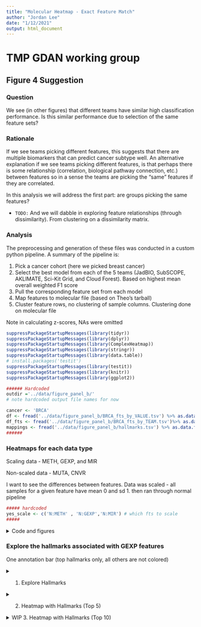 ```yaml
---
title: "Molecular Heatmap - Exact Feature Match"
author: "Jordan Lee"
date: "1/12/2021"
output: html_document
---
```


# TMP GDAN working group 
## Figure 4 Suggestion

### Question

We see (in other figures) that different teams have similar high classification performance. Is this similar performance due to selection of the same feature sets?

### Rationale

If we see teams picking different features, this suggests that there are multiple biomarkers that can predict cancer subtype well. An alternative explanation if we see teams picking different features, is that perhaps there is some relationship (correlation, biological pathway connection, etc.) between features so in a sense the teams are picking the "same" features if they are correlated.

In this analysis we will address the first part: are groups picking the same features?

+ `TODO:` And we will dabble in exploring feature relationships (through dissimilarity). From clustering on a dissimilarity matrix.

### Analysis

The preprocessing and generation of these files was conducted in a custom python pipeline. A summary of the pipeline is:

1. Pick a cancer cohort (here we picked breast cancer)
2. Select the best model from each of the 5 teams (JadBIO, SubSCOPE, AKLIMATE, Sci-Kit Grid, and Cloud Forest). Based on highest mean overall weighted F1 score
3. Pull the corresponding feature set from each model
4. Map features to molecular file (based on Theo's tarball)
5. Cluster feature rows, no clustering of sample columns. Clustering done on molecular file

Note in calculating z-scores, NAs were omitted

```r

suppressPackageStartupMessages(library(tidyr))
suppressPackageStartupMessages(library(dplyr))
suppressPackageStartupMessages(library(ComplexHeatmap))
suppressPackageStartupMessages(library(stringr))
suppressPackageStartupMessages(library(data.table))
# install.packages('testit')
suppressPackageStartupMessages(library(testit))
suppressPackageStartupMessages(library(knitr))
suppressPackageStartupMessages(library(ggplot2))
```

```r
###### Hardcoded 
outdir ='../data/figure_panel_b/'
# note hardcoded output file names for now

cancer <- 'BRCA'
df <- fread('../data/figure_panel_b/BRCA_fts_by_VALUE.tsv') %>% as.data.frame()
df_fts <- fread('../data/figure_panel_b/BRCA_fts_by_TEAM.tsv')%>% as.data.frame()
mappings <- fread('../data/figure_panel_b/hallmarks.tsv') %>% as.data.frame()
######
```

### Heatmaps for each data type

Scaling data - METH, GEXP, and MIR

Non-scaled data - MUTA, CNVR

I want to see the differences between features. Data was scaled - all samples for a given feature have mean 0 and sd 1. then ran through normal pipeline

```r
##### hardcoded
yes_scale <- c('N:METH' , 'N:GEXP','N:MIR') # which fts to scale
#####
```

<details><summary>Code and figures</summary><p>

```r
# Set up saving fig packet
setwd(outdir)
####
# Main
####
pre <- c('N:METH','N:MIR', 'I:CNVR', 'B:MUTA', 'N:GEXP') # GEXP must be last

for (prefix in pre){
  # A. Order by subtype
  df_transform <- df %>% arrange(Labels)
  
  # B. Column annotation
  subtype_ha <- rowAnnotation(
    Subtype = df_transform$Labels, 
    na_col = 'grey', 
    col = list(
      Subtype = c(
        "BRCA_1" = 'orange',
        "BRCA_2"='sienna1',
        "BRCA_3"='red',
        "BRCA_4"='red4'
      )
    ),
    show_annotation_name = FALSE
  )
  
  # C. Select data type
  df_transform <- df_transform %>%
      select(-Labels) %>%
      select(-all_of(cancer)) %>%
      select(starts_with(prefix))
  mat <- df_transform %>%
      as.matrix() %>%
      t()
  print(prefix)
  n_fts <- nrow(mat)
  print(n_fts)
  
  # 1. Heatmap that applies clustering we want
  #    second heatmap same row/col order but with added annotation bars
  
  # scale if appropriate 
  if (prefix %in% yes_scale){
    mat <- scale(t(mat), center=TRUE, scale=TRUE) #each ft row will have mean 0, sd 1. omit NAs
  } else {
    mat <- t(mat) #flip for heatmap looks
  }
  
  fig <- Heatmap(
    mat,
    name = 'first heatmap',
    cluster_rows = FALSE,
    clustering_distance_columns = "euclidean",
    clustering_method_columns = "ward.D",
    cluster_columns = TRUE,
    show_row_names = FALSE,
    show_column_names = FALSE,
    column_title = 'Samples',
    row_title = 'Features',
    right_annotation = subtype_ha
  )
  # draw(fig) # dont need to draw
  
  
  #### 
  # Add team annotation bar
  ####
  # Ordering
  # 1. Get order of features post heatmap clustering
  heatmap_order <- column_order(fig) # index vector
  ftnames_order <- c() # featurename vector
  for (i in heatmap_order){
    add_ft <- colnames(mat)[i]
    ftnames_order <- c(ftnames_order, add_ft)
  }
  # print(ftnames_order)
  # 2. Get new matrix that is ordered by heatmap clustering
  mat2 <- mat[,match(ftnames_order, colnames(mat))]
  
  
  
  # Build annotation bars of teams feature sets. 
  # 1. df of all teams. match ft order in heatmap
  team_df<- df_fts %>% filter(featureID %in% ftnames_order) %>% arrange(match(featureID, ftnames_order))
  # 2. Pull just the team of interest
  jadbio <- team_df %>% pull('gnosis_1_BRCA') %>% as.character()
  cforest <- team_df %>% pull('CF|All_Top 100_BRCA') %>% as.character()
  aklimate <- team_df %>% pull('AKLIMATE_BRCA_reduced_model_1000_feature_set_BRCA') %>% as.character()
  subscope <- team_df %>% pull('nn_jg_2020-03-20_top1kfreq:BRCA_BRCA') %>% as.character()
  skgrid <- team_df %>% pull('fbedeBIC_BRCA') %>% as.character()
  team_list <- HeatmapAnnotation(
    JadBIO = jadbio,
    CForest = cforest,
    AKLIMATE = aklimate,
    SubSCOPE = subscope,
    SKGrid = skgrid,
    col = list(
      JadBIO = c('0' = "#333333", '1' = "palevioletred1"),
      CForest =  c('0' = "#333333", '1' = "mediumpurple1"),
      AKLIMATE =  c('0' = "#333333", '1' = "cadetblue1"),
      SubSCOPE =  c('0' = "#333333", '1' = "palegreen2"),
      SKGrid =  c('0' = "#333333", '1' = "rosybrown2")
    ),
    show_legend = FALSE,
    ct= anno_barplot(team_df$Total, bar_width = 1)
  )
  
  # 3. Heatmap
  # Set up saving fig packet
  pdf(paste('ht_base_', unlist(strsplit(prefix, ':'))[2],'.pdf',sep=''), onefile=FALSE)
  fig <- Heatmap(
    mat2, #each col will have mean 0, sd 1
    name = prefix,
    cluster_rows = FALSE,
    clustering_distance_columns = "euclidean",
    clustering_method_columns = "ward.D",
    cluster_columns = TRUE,
    show_row_names = FALSE,
    show_column_names = FALSE,
    column_title = 'Samples',
    row_title = 'Features',
    right_annotation = subtype_ha,
    top_annotation = team_list,
  )
  draw(fig)
  dev.off()
  
  
  #####
  # unit tests
  #####
  # sanity check 1 - that the row orders are the same in the two heatmaps
  assert('Assertion Error: order of feature rows on heatmap and final heatmap not same', colnames(mat2) == ftnames_order)
  # sanity check 2 - directly compare heatmap rows
  heatmap_order <- column_order(fig) # index vector
  ftnames_order2 <- c() # featurename vector
  for (i in heatmap_order){
    add_ft <- colnames(mat2)[i]
    ftnames_order2 <- c(ftnames_order2, add_ft)
  }
  assert('Assertion Error: order of feature rows on heatmap and final heatmap not same', ftnames_order2 == ftnames_order)
  
  print(paste('Distance metric = ', fig@row_dend_param$distance, '. Method = ', fig@row_dend_param$method, sep=' '))
}
```

</details>


### Explore the hallmarks associated with GEXP features

One annotation bar (top hallmarks only, all others are not colored)





<details><summary>1. Explore Hallmarks</summary><p>

```r
# Prep

# look up if in hallmark mappings table
n_hallmarks <- c() # exploratory
pooled_hallmarks <- c() # exploratory
for (feature in ftnames_order){
  # 1. Preprocess - to gene symbol
  GENE <- unlist(strsplit(feature, '::'))[2]
  GENE <- unlist(strsplit(GENE, ':'))[1]
  # 2. Hallmark Mapping
  halls <- mappings[mappings$human_gene_symbol==GENE,]$gs_name %>% as.vector()
  # Multiple Hallmarks
  n_hallmarks <- c(n_hallmarks, length(halls))
  pooled_hallmarks <- c(pooled_hallmarks, halls)
}
```

```r
# How many hallmarks is a feature associated with?
# Set up saving fig packet
setwd(outdir)
pdf(paste('hallmark_fts_', unlist(strsplit(prefix, ':'))[2],'.pdf',sep=''), onefile=FALSE)

df <- table(n_hallmarks) %>% as.data.frame()
colnames(df)<- c('nHallmarks', 'Freq')
ggplot(data=df, aes(x=nHallmarks, y=Freq, fill='blue')) + 
  geom_bar(stat='identity') +
  geom_text(aes(label=Freq), vjust=-0.3, size=3.5) +
  ggtitle('Histogram - How many hallmarks is a feature associated with?') +
  theme(legend.position = "none")
dev.off()
```

```r
# What hallmarks are fts most often associated with?
# Set up saving fig packet
setwd(outdir)
pdf(paste('hallmark_hist_', unlist(strsplit(prefix, ':'))[2],'.pdf',sep=''), onefile=FALSE)

df <- sort(table(pooled_hallmarks), decreasing=T) %>% as.data.frame()
colnames(df)<- c('Hallmarks', 'Freq')
ggplot(data=df, aes(x=Hallmarks, y=Freq, fill='blue')) + 
  geom_bar(stat='identity') +
  geom_text(aes(label=Freq), hjust=-0.5, size=1.5) +
  ggtitle('What hallmarks are fts most often associated with') +
  theme(text = element_text(size=6)) +
  theme(legend.position = "none") +
  coord_flip()
dev.off()
```

</details>

<details><summary>2. Heatmap with Hallmarks (Top 5)</summary><p>

```r
####
# function
####
build_hallmark_vect <- function(hallmark, ftnames_order){
  fts_checked <- c() # sanity check
  hallmark_present <- c()
  for (feature in ftnames_order){
    # 1. Preprocess - to gene symbol
    GENE <- unlist(strsplit(feature, '::'))[2]
    GENE <- unlist(strsplit(GENE, ':'))[1]
    
    # 2. Hallmark Mapping
    halls <- mappings[mappings$human_gene_symbol==GENE,]$gs_name %>% as.vector()
    # If hallmark present
    if (hallmark %in% halls){
      i <- match(hallmark, halls)
      hallmark_present <- c(hallmark_present, 1)
      fts_checked <- c(fts_checked, feature)
    }
    else {
      hallmark_present <- c(hallmark_present, 0)
      fts_checked <- c(fts_checked, feature)
    }
  }
  return(hallmark_present)
}
```

```r
# Get top data
hallmark_data <- sort(table(pooled_hallmarks), decreasing=T)

# Find top hallmarks
print('Heatmap below will use these hallmarks (order matches with heatmap)')
top <- hallmark_data[1:5]
print(top)
top <- names(top)

vals_1 <- build_hallmark_vect(top[1],ftnames_order)
vals_2 <- build_hallmark_vect(top[2],ftnames_order)
vals_3 <- build_hallmark_vect(top[3],ftnames_order)
vals_4 <- build_hallmark_vect(top[4],ftnames_order)
vals_5 <- build_hallmark_vect(top[5],ftnames_order)


# Build heatmap
hall_annot <- HeatmapAnnotation(
  Hallmark_1 = vals_1,
  Hallmark_2 = vals_2,
  Hallmark_3 = vals_3,
  Hallmark_4 = vals_4,
  Hallmark_5 = vals_5,
  col = list(
    Hallmark_1 = c('0' = "white", '1' = "#003399"),
    Hallmark_2 = c('0' = "white", '1' = "#003399"),
    Hallmark_3 = c('0' = "white", '1' = "#003399"),
    Hallmark_4 = c('0' = "white", '1' = "#003399"),
    Hallmark_5 = c('0' = "white", '1' = "#003399")
  ),
  show_legend = FALSE
)

# Build annotation bars of teams feature sets. 
# 1. df of all teams. match ft order in heatmap
team_df<- df_fts %>% filter(featureID %in% ftnames_order) %>% arrange(match(featureID, ftnames_order))
# 2. Pull just the team of interest
jadbio <- team_df %>% pull('gnosis_1_BRCA') %>% as.character()
cforest <- team_df %>% pull('CF|All_Top 100_BRCA') %>% as.character()
aklimate <- team_df %>% pull('AKLIMATE_BRCA_reduced_model_1000_feature_set_BRCA') %>% as.character()
subscope <- team_df %>% pull('nn_jg_2020-03-20_top1kfreq:BRCA_BRCA') %>% as.character()
skgrid <- team_df %>% pull('fbedeBIC_BRCA') %>% as.character()
team_hallmark <- HeatmapAnnotation(
  JadBIO = jadbio,
  CForest = cforest,
  AKLIMATE = aklimate,
  SubSCOPE = subscope,
  SKGrid = skgrid,
  col = list(
    JadBIO = c('0' = "#333333", '1' = "palevioletred1"),
    CForest =  c('0' = "#333333", '1' = "mediumpurple1"),
    AKLIMATE =  c('0' = "#333333", '1' = "cadetblue1"),
    SubSCOPE =  c('0' = "#333333", '1' = "palegreen2"),
    SKGrid =  c('0' = "#333333", '1' = "rosybrown2")
  ),
  show_legend = FALSE,
  ct= anno_barplot(team_df$Total, bar_width = 1)
)


fig <- Heatmap(
  mat2, #each col will have mean 0, sd 1
  name = prefix,
  cluster_rows = FALSE,
  cluster_columns = FALSE,
  show_row_names = FALSE,
  show_column_names = FALSE,
  column_title = 'Samples',
  row_title = 'Features',
  left_annotation = subtype_ha,
  bottom_annotation = team_hallmark,
  top_annotation = hall_annot
)
# Set up saving fig packet
# setwd(outdir)
# pdf(paste('ht_top5_', unlist(strsplit(prefix, ':'))[2],'.pdf',sep=''), onefile=FALSE)
draw(fig)
# dev.off()
```

</details>




<details><summary>WIP 3. Heatmap with Hallmarks (Top 10) </summary><p>
 
first set how many hallmarks want. **Note will need to manualy update the `rowAnnotation()` to reflect these n results. currently set to 10**


```r
#### harcoded
how_many_halls <- 10
# TODO update rowAnnotation to auto update with this
#####
```

```r
# Build annot objects for heatmap
color_list <- list() # init
for (i in 1:how_many_halls){
  # 1. Create vectors for each hallmark
  varname <- paste('vals', i, sep='_')
  assign(varname, build_hallmark_vect(names(hallmark_data[i]),ftnames_order))
  
  # 2.  Create color assignments for each hallmark
  varname <- paste('Hallmark', i, sep='_')
  color_list[[varname]] <- c('0' = "white", '1' = "black")
  
  # 3. build last obj type for rowAnnotation()
  # wip, hardcoded below for now
}

# Build heatmap
# TODO loop through to assign these as in #3 above
hall_annot <- HeatmapAnnotation(
  Hallmark_1 = vals_1,
  Hallmark_2 = vals_2,
  Hallmark_3 = vals_3,
  Hallmark_4 = vals_4,
  Hallmark_5 = vals_5,
  Hallmark_6 = vals_6,
  Hallmark_7 = vals_7,
  Hallmark_8 = vals_8,
  Hallmark_9 = vals_9,
  Hallmark_10 = vals_10,
  col = color_list,
  show_legend = FALSE
)

fig <- Heatmap(
  mat2, #each col will have mean 0, sd 1
  name = prefix,
  cluster_rows = FALSE,
  cluster_columns = FALSE,
  show_row_names = FALSE,
  show_column_names = FALSE,
  column_title = 'Samples',
  row_title = 'Features',
  right_annotation = subtype_ha,
  top_annotation = team_list,
  bottom_annotation = hall_annot,
)
# Set up saving fig packet
setwd(outdir)
pdf(paste('ht_top10_', unlist(strsplit(prefix, ':'))[2],'.pdf',sep=''), onefile=FALSE)
draw(fig)
dev.off()
```

</details>
